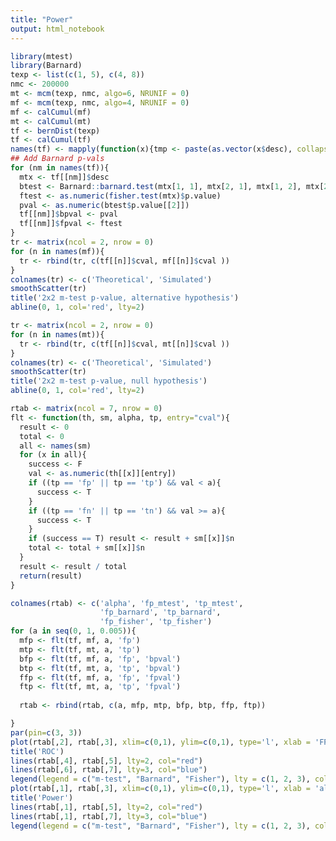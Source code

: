 ```yaml
---
title: "Power"
output: html_notebook
---
```


```r
library(mtest)
library(Barnard)
texp <- list(c(1, 5), c(4, 8))
nmc <- 200000
mt <- mcm(texp, nmc, algo=6, NRUNIF = 0)
mf <- mcm(texp, nmc, algo=4, NRUNIF = 0)
mf <- calCumul(mf) 
mt <- calCumul(mt)
tf <- bernDist(texp)
tf <- calCumul(tf)
names(tf) <- mapply(function(x){tmp <- paste(as.vector(x$desc), collapse = '_'); names(x) <- tmp}, tf)
## Add Barnard p-vals
for (nm in names(tf)){
  mtx <- tf[[nm]]$desc
  btest <- Barnard::barnard.test(mtx[1, 1], mtx[2, 1], mtx[1, 2], mtx[2, 2])
  ftest <- as.numeric(fisher.test(mtx)$p.value)
  pval <- as.numeric(btest$p.value[[2]])
  tf[[nm]]$bpval <- pval
  tf[[nm]]$fpval <- ftest
}
tr <- matrix(ncol = 2, nrow = 0)
for (n in names(mf)){
  tr <- rbind(tr, c(tf[[n]]$cval, mf[[n]]$cval ))
}
colnames(tr) <- c('Theoretical', 'Simulated')
smoothScatter(tr)
title('2x2 m-test p-value, alternative hypothesis')
abline(0, 1, col='red', lty=2)

tr <- matrix(ncol = 2, nrow = 0)
for (n in names(mt)){
  tr <- rbind(tr, c(tf[[n]]$cval, mt[[n]]$cval ))
}
colnames(tr) <- c('Theoretical', 'Simulated')
smoothScatter(tr)
title('2x2 m-test p-value, null hypothesis')
abline(0, 1, col='red', lty=2)


```

```r
rtab <- matrix(ncol = 7, nrow = 0)
flt <- function(th, sm, alpha, tp, entry="cval"){
  result <- 0
  total <- 0
  all <- names(sm)
  for (x in all){
    success <- F
    val <- as.numeric(th[[x]][entry])
    if ((tp == 'fp' || tp == 'tp') && val < a){
      success <- T
    }
    if ((tp == 'fn' || tp == 'tn') && val >= a){
      success <- T
    }
    if (success == T) result <- result + sm[[x]]$n
    total <- total + sm[[x]]$n
  }
  result <- result / total
  return(result)
}

colnames(rtab) <- c('alpha', 'fp_mtest', 'tp_mtest', 
                    'fp_barnard', 'tp_barnard',
                    'fp_fisher', 'tp_fisher')
for (a in seq(0, 1, 0.005)){
  mfp <- flt(tf, mf, a, 'fp')
  mtp <- flt(tf, mt, a, 'tp')
  bfp <- flt(tf, mf, a, 'fp', 'bpval')
  btp <- flt(tf, mt, a, 'tp', 'bpval')
  ffp <- flt(tf, mf, a, 'fp', 'fpval')
  ftp <- flt(tf, mt, a, 'tp', 'fpval')
  
  rtab <- rbind(rtab, c(a, mfp, mtp, bfp, btp, ffp, ftp))

}
par(pin=c(3, 3))
plot(rtab[,2], rtab[,3], xlim=c(0,1), ylim=c(0,1), type='l', xlab = 'FPR', ylab='TPR', col="black")
title('ROC')
lines(rtab[,4], rtab[,5], lty=2, col="red")
lines(rtab[,6], rtab[,7], lty=3, col="blue")
legend(legend = c("m-test", "Barnard", "Fisher"), lty = c(1, 2, 3), col=c('black', 'red', 'blue'), x='right', y='middle')
plot(rtab[,1], rtab[,3], xlim=c(0,1), ylim=c(0,1), type='l', xlab = 'alpha', ylab='TPR', col="black")
title('Power')
lines(rtab[,1], rtab[,5], lty=2, col="red")
lines(rtab[,1], rtab[,7], lty=3, col="blue")
legend(legend = c("m-test", "Barnard", "Fisher"), lty = c(1, 2, 3), col=c('black', 'red', 'blue'), x='right', y='middle')

```
